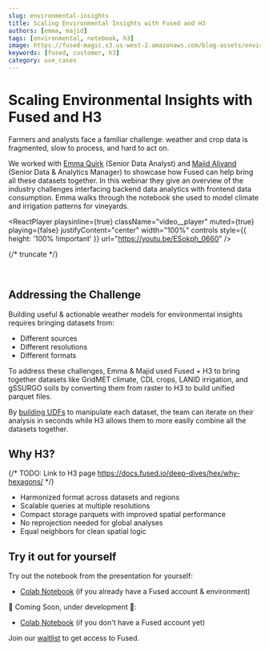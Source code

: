 ```yaml
---
slug: environmental-insights
title: Scaling Environmental Insights with Fused and H3
authors: [emma, majid]
tags: [environmental, notebook, h3]
image: https://fused-magic.s3.us-west-2.amazonaws.com/blog-assets/environmental_insights.png
keywords: [fused, customer, h3]
category: use_cases
---
```


# Scaling Environmental Insights with Fused and H3

Farmers and analysts face a familiar challenge: weather and crop data is fragmented, slow to process, and hard to act on.

We worked with [Emma Quirk](https://www.linkedin.com/in/emma-quirk-b90a51132/) (Senior Data Analyst) and [Majid Alivand](https://www.linkedin.com/in/majid-alivand-phd-27a4364b/) (Senior Data & Analytics Manager) to showcase how Fused can help bring all these datasets together. In this webinar they give an overview of the industry challenges interfacing backend data analytics with frontend data consumption. Emma walks through the notebook she used to model climate and irrigation patterns for vineyards.



<ReactPlayer
    playsinline={true}
    className="video__player"
    muted={true}
    playing={false}
    justifyContent="center"
    width="100%"
    controls
    style={{ height: '100% !important' }}
    url="https://youtu.be/ESokph_0660"
/>

{/* truncate */}


<br />

## Addressing the Challenge

Building useful & actionable weather models for environmental insights requires bringing datasets from:
- Different sources
- Different resolutions
- Different formats

To address these challenges, Emma & Majid used Fused + H3 to bring together datasets like GridMET climate, CDL crops, LANID irrigation, and gSSURGO soils by converting them from raster to H3 to build unified parquet files.

By [building UDFs](https://docs.fused.io/core-concepts/write/) to manipulate each dataset, the team can iterate on their analysis in seconds while H3 allows them to more easily combine all the datasets together.

## Why H3?

{/* TODO: Link to H3 page https://docs.fused.io/deep-dives/hex/why-hexagons/ */}

- Harmonized format across datasets and regions
- Scalable queries at multiple resolutions
- Compact storage parquets with improved spatial performance
- No reprojection needed for global analyses
- Equal neighbors for clean spatial logic

## Try it out for yourself

Try out the notebook from the presentation for yourself:
- [Colab Notebook](https://colab.research.google.com/drive/1F9SUD8aoYm2Ym6BArQ2bMISEx5xqKDHE?usp=sharing) (if you already have a Fused account & environment)

🚧 Coming Soon, under development 🚧:
- [Colab Notebook](https://colab.research.google.com/drive/15pysO1VGk61IeF0JkGr3R60LkB6ONXxp?usp=sharing) (if you don't have a Fused account yet)


Join our [waitlist](https://forms.gle/h6W8PGJiUCnCT6ja8) to get access to Fused.
